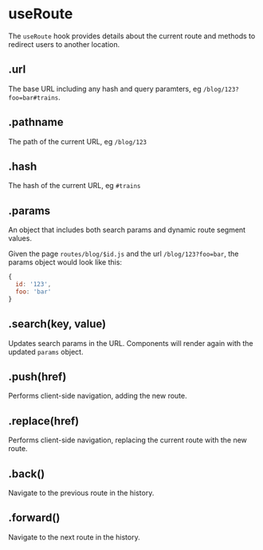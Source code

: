 <Meta
  title='Reference: useRoute'
  description='API Reference for the useRoute hook in Firebolt.'
/>

# useRoute

The `useRoute` hook provides details about the current route and methods to redirect users to another location.

## .url

The base URL including any hash and query paramters, eg `/blog/123?foo=bar#trains`.

## .pathname

The path of the current URL, eg `/blog/123`

## .hash

The hash of the current URL, eg `#trains`

## .params

An object that includes both search params and dynamic route segment values.

Given the page `routes/blog/$id.js` and the url `/blog/123?foo=bar`, the params object would look like this:

```js
{
  id: '123',
  foo: 'bar'
}
```

## .search(key, value)

Updates search params in the URL. Components will render again with the updated `params` object.

## .push(href)

Performs client-side navigation, adding the new route.

## .replace(href)

Performs client-side navigation, replacing the current route with the new route.

## .back()

Navigate to the previous route in the history.

## .forward()

Navigate to the next route in the history.
